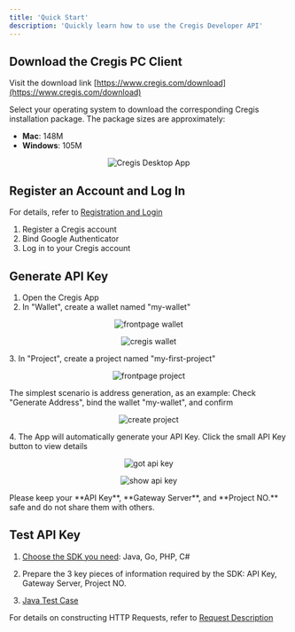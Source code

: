 ```yaml
---
title: 'Quick Start'
description: 'Quickly learn how to use the Cregis Developer API'
---
```


## Download the Cregis PC Client

Visit the download link [https://www.cregis.com/download](https://www.cregis.com/download)

Select your operating system to download the corresponding Cregis installation package. The package sizes are approximately:
- **Mac**: 148M
- **Windows**: 105M

<p align="center">
    <img
        src="/images/cregis-desktop.png"
        alt="Cregis Desktop App" width="auto" height="auto"
    />
</p>

## Register an Account and Log In

For details, refer to [Registration and Login](https://support.cregis.com/getting-started/publish-your-docs)

1. Register a Cregis account
2. Bind Google Authenticator
3. Log in to your Cregis account

## Generate API Key
1. Open the Cregis App
2. In "Wallet", create a wallet named "my-wallet"
<p align="center">
    <img
        src="/images/frontpage-wallet.jpg"
        alt="frontpage wallet" width="auto" height="auto"
    />
</p>
<p align="center">
    <img
        src="/images/create-wallet.png"
        alt="cregis wallet" width="auto" height="auto"
    />
</p>
3. In "Project", create a project named "my-first-project"
<p align="center">
    <img
        src="/images/frontpage-project.jpg"
        alt="frontpage project" width="auto" height="auto"
    />
</p>
The simplest scenario is address generation, as an example:
Check "Generate Address", bind the wallet "my-wallet", and confirm
<p align="center">
    <img
        src="/images/create-project.png"
        alt="create project" width="auto" height="auto"
    />
</p>
4. The App will automatically generate your API Key. Click the small API Key button to view details
<p align="center">
    <img
        src="/images/got-api-key.jpg"
        alt="got api key" width="auto" height="auto"
    />
</p>
<p align="center">
    <img
        src="/images/show-api-key.png"
        alt="show api key" width="auto" height="auto"
    />
</p>
Please keep your **API Key**, **Gateway Server**, and **Project NO.** safe and do not share them with others.

## Test API Key

1. [Choose the SDK you need](/sdk-tool/sdk): Java, Go, PHP, C#

2. Prepare the 3 key pieces of information required by the SDK:
API Key, Gateway Server, Project NO.

3. [Java Test Case](https://github.com/0xcregis/cregis-java-sdk/blob/master/cregis-sdk-core/src/test/java/com/cregis/core/HutoolClientTest.java)

For details on constructing HTTP Requests, refer to [Request Description](/api-reference/request)